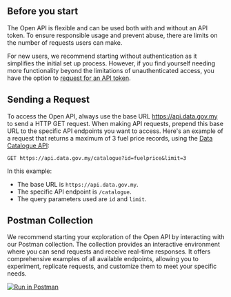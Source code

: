 ## Before you start

The Open API is flexible and can be used both with and without an API token. To ensure responsible usage and prevent abuse, there are limits on the number of requests users can make.

For new users, we recommend starting without authentication as it simplifies the initial set up process.
However, if you find yourself needing more functionality beyond the limitations of unauthenticated access, you have the option to [request for an API token](/overview/authentication).

## Sending a Request

To access the Open API, always use the base URL https://api.data.gov.my to send a HTTP GET request. When making API requests, prepend this base URL to the specific API endpoints you want to access. Here's an example of a request that returns a maximum of 3 fuel price records, using the [Data Catalogue API](/static-api/data-catalogue/overview):

```http
GET https://api.data.gov.my/catalogue?id=fuelprice&limit=3
```

In this example:

- The base URL is `https://api.data.gov.my`.
- The specific API endpoint is `/catalogue`.
- The query parameters used are `id` and `limit`.

## Postman Collection

We recommend starting your exploration of the Open API by interacting with our Postman collection.
The collection provides an interactive environment where you can send requests and receive real-time responses.
It offers comprehensive examples of all available endpoints, allowing you to experiment, replicate requests, and customize them to meet your specific needs.

[![Run in Postman](https://run.pstmn.io/button.svg)](https://app.getpostman.com/run-collection/27417094-46653022-3966-4fa7-b2fa-45130738d101?action=collection%2Ffork&source=rip_markdown&collection-url=entityId%3D27417094-46653022-3966-4fa7-b2fa-45130738d101%26entityType%3Dcollection%26workspaceId%3Df874513b-de9a-4370-8063-8a1a6bcf994d)
